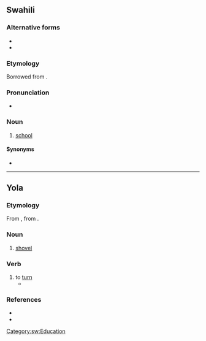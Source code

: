 ==Swahili==

===Alternative forms===
* {{l|sw|skule}}
* {{l|sw|skuli}}

===Etymology===
Borrowed from {{bor|sw|de|Schule}}.

===Pronunciation===
* {{audio|sw|Sw-ke-shule.flac|Audio (Kenya)}}

===Noun===
{{sw-noun|n}}

# [[school]]

====Synonyms====
* {{l|sw|chuo}}

[[Category:sw:Education]]

----

==Yola==

===Etymology===
From {{inh|yol|enm|schovel|shoule}}, from {{inh|yol|ang|*sċufl}}.

===Noun===
{{head|yol|noun}}
 
# [[shovel]]

===Verb===
{{head|yol|verb}}

# to [[turn]]
#* {{quote-book|yol|year=1927|chapter=ZONG O DHREE YOLA MYTHENS|line=19|title=THE ANCIENT DIALECT OF THE BARONIES OF FORTH AND BARGY, COUNTY WEXFORD|passage=Ud '''shule'''.|translation=Would '''turn'''.}}

===References===
* {{R:Poole 1867|page=67}}
* {{R:Browne 1927|page=131}}